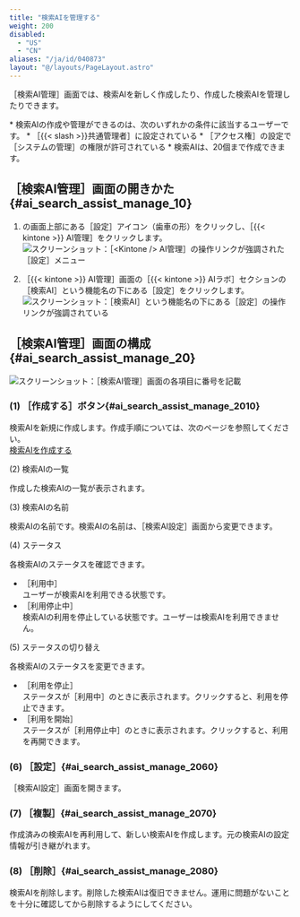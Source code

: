 ```yaml
---
title: "検索AIを管理する"
weight: 200
disabled:
  - "US"
  - "CN"
aliases: "/ja/id/040873"
layout: "@/layouts/PageLayout.astro"
---
```



［検索AI管理］画面では、検索AIを新しく作成したり、作成した検索AIを管理したりできます。

<Note>
  * 検索AIの作成や管理ができるのは、次のいずれかの条件に該当するユーザーです。
    * ［{{< slash >}}共通管理者］に設定されている
    * ［アクセス権］の設定で［システムの管理］の権限が許可されている
  * 検索AIは、20個まで作成できます。
</Note>

## ［検索AI管理］画面の開きかた{#ai_search_assist_manage_10}

1. <Kintone />の画面上部にある［設定］アイコン（歯車の形）をクリックし、［{{< kintone >}} AI管理］をクリックします。  
   <Img src="/k/img-ja/ai_enable_01.png" alt="スクリーンショット：［<Kintone /> AI管理］の操作リンクが強調された［設定］メニュー" />

1. ［{{< kintone >}} AI管理］画面の［{{< kintone >}} AIラボ］セクションの［検索AI］という機能名の下にある［設定］をクリックします。  
   <Img src="/k/img-ja/assist_ceate_01.png" alt="スクリーンショット：［検索AI］という機能名の下にある［設定］の操作リンクが強調されている" />

## ［検索AI管理］画面の構成{#ai_search_assist_manage_20}

<Img src="/k/img-ja/assist_manage_01.png" alt="スクリーンショット：［検索AI管理］画面の各項目に番号を記載" />

### (1) ［作成する］ボタン{#ai_search_assist_manage_2010}

検索AIを新規に作成します。作成手順については、次のページを参照してください。  
[検索AIを作成する](/k/ja/id/040872.html)

<Heading level={3} id="ai_search_assist_manage_2020">(2) 検索AIの一覧</Heading>

作成した検索AIの一覧が表示されます。

<Heading level={3} id="ai_search_assist_manage_2030">(3) 検索AIの名前</Heading>

検索AIの名前です。検索AIの名前は、［検索AI設定］画面から変更できます。

<Heading level={3} id="ai_search_assist_manage_2040">(4) ステータス</Heading>

各検索AIのステータスを確認できます。

* ［利用中］  
  ユーザーが検索AIを利用できる状態です。
* ［利用停止中］  
  検索AIの利用を停止している状態です。ユーザーは検索AIを利用できません。

<Heading level={3} id="ai_search_assist_manage_2050">(5) ステータスの切り替え</Heading>

各検索AIのステータスを変更できます。

* ［利用を停止］  
  ステータスが［利用中］のときに表示されます。クリックすると、利用を停止できます。
* ［利用を開始］  
  ステータスが［利用停止中］のときに表示されます。クリックすると、利用を再開できます。

### (6) ［設定］{#ai_search_assist_manage_2060}

［検索AI設定］画面を開きます。

### (7) ［複製］{#ai_search_assist_manage_2070}

作成済みの検索AIを再利用して、新しい検索AIを作成します。元の検索AIの設定情報が引き継がれます。

### (8) ［削除］{#ai_search_assist_manage_2080}

検索AIを削除します。削除した検索AIは復旧できません。運用に問題がないことを十分に確認してから削除するようにしてください。
